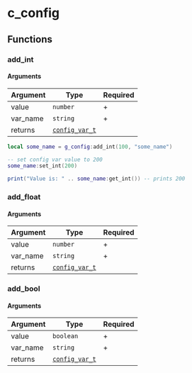 # c_config

## Functions

### add_int

#### Arguments

| Argument | Type                                         | Required |
|----------|----------------------------------------------|----------|
| value    | `number`                                     | +        |
| var_name | `string`                                     | +        |
| returns  | [`config_var_t`](/structs/config_var_t) |          |

```lua
local some_name = g_config:add_int(100, "some_name")

-- set config var value to 200
some_name:set_int(200)

print("Value is: " .. some_name:get_int()) -- prints 200
```

### add_float

#### Arguments

| Argument | Type                                         | Required |
|----------|----------------------------------------------|----------|
| value    | `number`                                     | +        |
| var_name | `string`                                     | +        |
| returns  | [`config_var_t`](/structs/config_var_t) |          |

### add_bool

#### Arguments

| Argument | Type                                         | Required |
|----------|----------------------------------------------|----------|
| value    | `boolean`                                    | +        |
| var_name | `string`                                     | +        |
| returns  | [`config_var_t`](/structs/config_var_t) |          |
